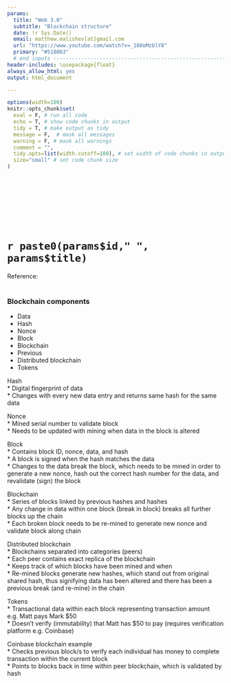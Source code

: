```yaml
---
params:
  title: "Web 3.0"                
  subtitle: "Blockchain structure"  
  date: !r Sys.Date()
  email: matthew.malishev[at]gmail.com
  url: "https://www.youtube.com/watch?v=_160oMzblY8"  
  primary: "#518063"  
  # end inputs ---------------------------------------------------------------
header-includes: \usepackage{float}
always_allow_html: yes
output: html_document

---
```


```r
options(width=100)
knitr::opts_chunk$set(
  eval = F, # run all code
  echo = T, # show code chunks in output 
  tidy = T, # make output as tidy
  message = F,  # mask all messages
  warning = F, # mask all warnings 
  comment = "",
  tidy.opts=list(width.cutoff=100), # set width of code chunks in output
  size="small" # set code chunk size
)
```

<!-- end yaml  -------------------------------------------------- -->

\  

\  

\  

\  


# `r paste0(params$id," ", params$title)`      
Reference: [](`r params$url`)      
\  

<!-- ____________________________________________________________________________ -->
<!-- start body -->  

### Blockchain components  
* Data  
* Hash     
* Nonce
* Block  
* Blockchain  
* Previous  
* Distributed blockchain  
* Tokens   

Hash  
* Digital fingerprint of data    
* Changes with every new data entry and returns same hash for the same data      
  
Nonce  
* Mined serial number to validate block  
* Needs to be updated with mining when data in the block is altered  

Block  
* Contains block ID, nonce, data, and hash   
* A block is signed when the hash matches the data  
* Changes to the data break the block, which needs to be mined in order to generate a new nonce, hash out the correct hash number for the data, and revalidate (sign) the block      

Blockchain   
* Series of blocks linked by previous hashes and hashes        
* Any change in data within one block (break in block) breaks all further blocks up the chain    
* Each broken block needs to be re-mined to generate new nonce and validate block along chain   

Distributed blockchain    
* Blockchains separated into categories (peers)    
* Each peer contains exact replica of the blockchain    
* Keeps track of which blocks have been mined and when  
* Re-mined blocks generate new hashes, which stand out from original shared hash, thus signifying data has been altered and there has been a previous break (and re-mine) in the chain     

Tokens  
* Transactional data within each block representing transaction amount e.g. Matt pays Mark $50     
* Doesn't verify (immutability) that Matt has $50 to pay (requires verification platform e.g. Coinbase)  

Coinbase blockchain example    
* Checks previous block/s to verify each individual has money to complete transaction within the current block   
* Points to blocks back in time within peer blockchain, which is validated by hash  
